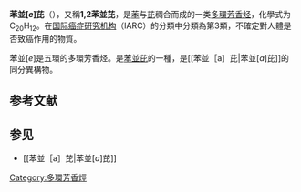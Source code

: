 {{DISPLAYTITLE:苯并[''e'']芘}}
{{NoteTA
|G1 = Chemistry
|1=并
}}
{{Correct title|1=苯并[<span style="font-style: italic;">e</span>]芘|reason=bracket}}
{{多個問題|
{{intromissing|time=2011-04-25T05:18:59+00:00}}
{{expand|time=2011-04-24T12:58:11+00:00}}
}}
{{Chembox
| Verifiedfields = changed
| verifiedrevid = 399786779
|Name=苯並[''e'']芘
|ImageFile=Benzo(e)pyrene.png
|ImageSize = 125px
|ImageFile1 = 575px-Benzo(e)pyrene-3D-balls-2.png
|ImageSize1 = 135px
|ImageName = Benzo[''e'']pyrene
|IUPACName=
|OtherNames= 
|Section1= {{Chembox Identifiers
| KEGG_Ref = {{keggcite|changed|kegg}}
| KEGG = C14435
| CASNo = 192-97-2
| CASNo_Ref = {{cascite|correct|CAS}}
| InChIKey = TXVHTIQJNYSSKO-UHFFFAOYAC
| StdInChIKey_Ref = {{stdinchicite|correct|chemspider}}
| StdInChIKey = TXVHTIQJNYSSKO-UHFFFAOYSA-N
| ChemSpiderID_Ref = {{chemspidercite|correct|chemspider}}
| ChemSpiderID = 8774
| InChI = 1/C20H12/c1-2-8-16-15(7-1)17-9-3-5-13-11-12-14-6-4-10-18(16)20(14)19(13)17/h1-12H
| StdInChI_Ref = {{stdinchicite|correct|chemspider}}
| StdInChI = 1S/C20H12/c1-2-8-16-15(7-1)17-9-3-5-13-11-12-14-6-4-10-18(16)20(14)19(13)17/h1-12H
| SMILES=c3ccc2ccc1cccc4c1c2c3c5c4cccc5 
| MeSHName=
}}
|Section2= {{Chembox Properties
| Formula=C<sub>20</sub>H<sub>12</sub>
| MolarMass =252.3093 
| Appearance=
| Density= 1.286 g/cm<sup>3</sup>
| MeltingPt = {{convert|178-179|C|K}}<ref>Zander, Maximilian; Chemische Berichte 1965, V98(12), P4033-5 CAPLUS</ref>
| BoilingPt = {{convert|310-312|C|K}}（10 torr压力下）<ref>Cook, J. W.; Journal of the Chemical Society 1933, P398-405 CAPLUS</ref><BR>{{convert|493|C|K}}<ref>Britten, Allen J.; Polycyclic Aromatic Compounds 2008, V28(3), P165-180 CAPLUS</ref>}}
|Section3= {{Chembox Hazards
| FlashPt=228.6 °C
|NFPA-H 2
|NFPA-F 0
|NFPA-R 0
  }}
}}
'''苯並[''e'']芘'''（{{lang-en|Benzo[''e'']pyrene}}），又稱'''1,2苯並芘'''，是[[苯|苯]]与[[芘|芘]]稠合而成的一类[[多環芳香烃|多環芳香烃]]，化學式为C<sub>20</sub>H<sub>12</sub>。在[[国际癌症研究机构|国际癌症研究机构]]（IARC）的分類中分類為第3類，不確定對人體是否致癌作用的物質。

苯並[''e'']是五環的多環芳香烃。是[[苯並芘|苯並芘]]的一種，是[[苯並［a］芘|苯並[''a'']芘]]的同分異構物。

==参考文献==
{{reflist}}

==参见==
* [[苯並［a］芘|苯並[''a'']芘]]
{{多环芳烃}}

[[Category:多環芳香烴|Category:多環芳香烴]]
